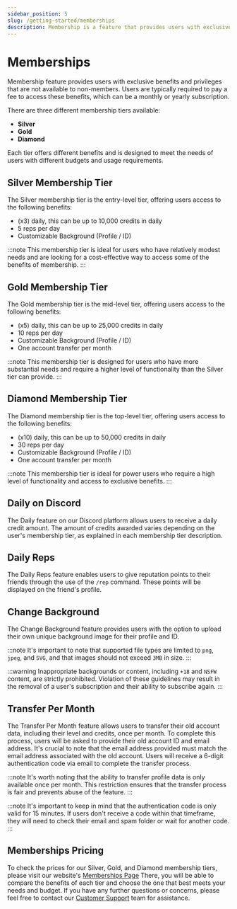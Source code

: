 ```yaml
---
sidebar_position: 5
slug: /getting-started/memberships
description: Membership is a feature that provides users with exclusive benefits and privileges
---
```


# Memberships

Membership feature provides users with exclusive benefits and privileges that are not available to non-members. Users are typically required to pay a fee to access these benefits, which can be a monthly or yearly subscription.

There are three different membership tiers available:

- **Silver**
- **Gold**
- **Diamond**

Each tier offers different benefits and is designed to meet the needs of users with different budgets and usage requirements.

## Silver Membership Tier

The Silver membership tier is the entry-level tier, offering users access to the following benefits:

- (x3) daily, this can be up to 10,000 credits in daily
- 5 reps per day
- Customizable Background (Profile / ID)

:::note
This membership tier is ideal for users who have relatively modest needs and are looking for a cost-effective way to access some of the benefits of membership.
:::

## Gold Membership Tier

The Gold membership tier is the mid-level tier, offering users access to the following benefits:

- (x5) daily, this can be up to 25,000 credits in daily
- 10 reps per day
- Customizable Background (Profile / ID)
- One account transfer per month

:::note
This membership tier is designed for users who have more substantial needs and require a higher level of functionality than the Silver tier can provide.
:::

## Diamond Membership Tier

The Diamond membership tier is the top-level tier, offering users access to the following benefits:

- (x10) daily, this can be up to 50,000 credits in daily
- 30 reps per day
- Customizable Background (Profile / ID)
- One account transfer per month

:::note
This membership tier is ideal for power users who require a high level of functionality and access to exclusive benefits.
:::

## Daily on Discord

The Daily feature on our Discord platform allows users to receive a daily credit amount. The amount of credits awarded varies depending on the user's membership tier, as explained in each membership tier description.

## Daily Reps

The Daily Reps feature enables users to give reputation points to their friends through the use of the `/rep` command. These points will be displayed on the friend's profile.

## Change Background

The Change Background feature provides users with the option to upload their own unique background image for their profile and ID.

:::note
It's important to note that supported file types are limited to `png`, `jpeg`, and `SVG`, and that images should not exceed `3MB` in size.
:::

:::warning
Inappropriate backgrounds or content, including `+18` and `NSFW` content, are strictly prohibited. Violation of these guidelines may result in the removal of a user's subscription and their ability to subscribe again.
:::

## Transfer Per Month

The Transfer Per Month feature allows users to transfer their old account data, including their level and credits, once per month. To complete this process, users will be asked to provide their old account ID and email address. It's crucial to note that the email address provided must match the email address associated with the old account. Users will receive a 6-digit authentication code via email to complete the transfer process.

:::note
It's worth noting that the ability to transfer profile data is only available once per month. This restriction ensures that the transfer process is fair and prevents abuse of the feature.
:::

:::note
It's important to keep in mind that the authentication code is only valid for 15 minutes. If users don't receive a code within that timeframe, they will need to check their email and spam folder or wait for another code.
:::

## Memberships Pricing

To check the prices for our Silver, Gold, and Diamond membership tiers, please visit our website's [Memberships Page](https://vTime.io/memberships) There, you will be able to compare the benefits of each tier and choose the one that best meets your needs and budget. If you have any further questions or concerns, please feel free to contact our [Customer Support](https://discord.gg/vTime) team for assistance.
